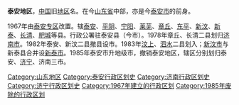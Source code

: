 '''泰安地区'''，[[中华人民共和国|中国]]旧[[地区行政公署|地区]]名。在今[[山东省|山东省]]中部，亦是今[[泰安市|泰安市]]的前身。

1967年由[[泰安专区|泰安专区]]改置。辖[[泰安县_(山东省)|泰安]]、[[平阴县|平阴]]、[[宁阳县|宁阳]]、[[莱芜县|莱芜]]、[[章丘县|章丘]]、[[东平县|东平]]、[[新汶县|新汶]]、[[新泰县|新泰]]、[[长清县|长清]]、[[肥城县|肥城]]等县。行政公署驻泰安县（今市）。1978年章丘、长清二县划归[[济南市|济南市]]。1982年泰安、新汶二县撤县设市。1983年[[汶上县|汶上]]、[[泗水县|泗水]]二县划入；[[新汶市|新汶市]]与新泰县合并设[[新泰市|新泰市]]。1985年泰安市升地级市，撤销泰安地区，辖区分别划归泰安、[[济宁市|济宁]]、济南三市。

{{山东省历史二级政区|nocat}}
{{中华人民共和国行政区划小作品}}
[[Category:山东地区|Category:山东地区]] 
[[Category:泰安行政区划史|Category:泰安行政区划史]]

[[Category:济南行政区划史|Category:济南行政区划史]]
[[Category:济宁行政区划史|Category:济宁行政区划史]]
[[Category:1967年建立的行政区划|Category:1967年建立的行政区划]]
[[Category:1985年废除的行政区划|Category:1985年废除的行政区划]]